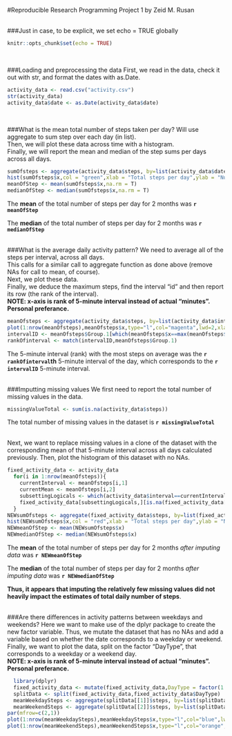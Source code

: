 #Reproducible Research Programming Project 1
by Zeid M. Rusan  
&nbsp;

###Just in case, to be explicit, we set echo = TRUE globally
```r
knitr::opts_chunk$set(echo = TRUE)
```
&nbsp;

###Loading and preprocessing the data
First, we read in the data, check it out with str, and format the dates with as.Date.
```r
activity_data <- read.csv("activity.csv")
str(activity_data)
activity_data$date <- as.Date(activity_data$date)
```
&nbsp;

###What is the mean total number of steps taken per day?
Will use aggregate to sum step over each day (in list).  
Then, we will plot these data across time with a histogram.  
Finally, we will report the mean and median of the step sums per days across all days.
```r
sumOfsteps <- aggregate(activity_data$steps, by=list(activity_data$date), FUN=sum)
hist(sumOfsteps$x,col = "green",xlab = "Total steps per day",ylab = "Number of days",breaks = 8,main = "Number of steps for two months")
meanOfStep <- mean(sumOfsteps$x,na.rm = T)
medianOfStep <- median(sumOfsteps$x,na.rm = T)
```
The **mean** of the total number of steps per day for 2 months was **`r meanOfStep`**

The **median** of the total number of steps per day for 2 months was **`r medianOfStep`**  
&nbsp;  


###What is the average daily activity pattern?
We need to average all of the steps per interval, across all days.  
This calls for a similar call to aggregate function as done above (remove NAs for call to mean, of course).  
Next, we plot these data.  
Finally, we deduce the maximum steps, find the interval "id" and then report its row (the rank of the interval).  
**NOTE: x-axis is rank of 5-minute interval instead of actual "minutes". Personal preferance.**
```r
meanOfsteps <- aggregate(activity_data$steps, by=list(activity_data$interval), FUN=mean,na.rm=T)
plot(1:nrow(meanOfsteps),meanOfsteps$x,type="l",col="magenta",lwd=2,xlab="5-minute interval",ylab="Average number of steps",main="Average number of steps per 5-minute interval across all days")
intervalID <- meanOfsteps$Group.1[which(meanOfsteps$x==max(meanOfsteps$x))]
rankOfinterval <- match(intervalID,meanOfsteps$Group.1)
```
The 5-minute interval (rank) with the most steps on average was the **`r rankOfinterval`th** 5-minute interval of the day, which corresponds to the **`r intervalID`** 5-minute interval.  
&nbsp;  
  
  
###Imputting missing values
We first need to report the total number of missing values in the data.
```r
missingValueTotal <- sum(is.na(activity_data$steps))
```
The total number of missing values in the dataset is **`r missingValueTotal`**  
&nbsp;  

Next, we want to replace missing values in a clone of the dataset with the corresponding mean of that 5-minute interval across all days calculated previously.
Then, plot the histogram of this dataset with no NAs.
```r
fixed_activity_data <- activity_data
  for(i in 1:nrow(meanOfsteps)){
    currentInterval <- meanOfsteps[i,1]
    currentMean <- meanOfsteps[i,2]
    subsettingLogicals <- which(activity_data$interval==currentInterval)
    fixed_activity_data[subsettingLogicals,][is.na(fixed_activity_data[subsettingLogicals,])] <- currentMean
  }
NEWsumOfsteps <- aggregate(fixed_activity_data$steps, by=list(fixed_activity_data$date), FUN=sum)
hist(NEWsumOfsteps$x,col = "red",xlab = "Total steps per day",ylab = "Number of days",breaks = 8,main = "Number of steps for two months")
NEWmeanOfStep <- mean(NEWsumOfsteps$x)
NEWmedianOfStep <- median(NEWsumOfsteps$x)
```
The **mean** of the total number of steps per day for 2 months *after imputing data* was **`r NEWmeanOfStep`**

The **median** of the total number of steps per day for 2 months *after imputing data* was **`r NEWmedianOfStep`**  

**Thus, it appears that imputing the relatively few missing values did not heavily impact the estimates of total daily number of steps**.  
&nbsp; 

###Are there differences in activity patterns between weekdays and weekends?
Here we want to make use of the dplyr package to create the new factor variable. Thus, we mutate the dataset that has no NAs and add a variable based on whether the date corresponds to a weekday or weekend.  
Finally, we want to plot the data, split on the factor "DayType", that corresponds to a weekday or a weekend day.  
**NOTE: x-axis is rank of 5-minute interval instead of actual "minutes". Personal preferance.**
```r
  library(dplyr)
  fixed_activity_data <- mutate(fixed_activity_data,DayType = factor(1 * (weekdays(fixed_activity_data$date)=="Saturday"|weekdays(fixed_activity_data$date)=="Sunday"),labels = c("Weekday","Weekend")))
  splitData <- split(fixed_activity_data,fixed_activity_data$DayType)
  meanWeekdaySteps <- aggregate(splitData[[1]]$steps, by=list(splitData[[1]]$interval), FUN=mean)
  meanWeekendSteps <- aggregate(splitData[[2]]$steps, by=list(splitData[[2]]$interval), FUN=mean)
par(mfrow=c(2,1))
plot(1:nrow(meanWeekdaySteps),meanWeekdaySteps$x,type="l",col="blue",lwd=2,xlab="5-minute interval",ylab="Average number of steps",main="Average number of steps per 5-minute interval across weekdays",ylim=c(0,250))
plot(1:nrow(meanWeekendSteps),meanWeekendSteps$x,type="l",col="orange",lwd=2,xlab="5-minute interval",ylab="Average number of steps",main="Average number of steps per 5-minute interval across weekends",ylim=c(0,250))
```

